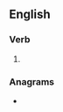==English==

===Verb===
{{head|en|verb form}}

# {{en-simple past of|overwrite}}

===Anagrams===
* {{l|en|tower over}}